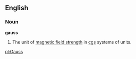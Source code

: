 ==English==

===Noun===

'''gauss'''

#The unit of [[magnetic field strength]] in [[cgs]] systems of units.

[[pl:Gauss]]